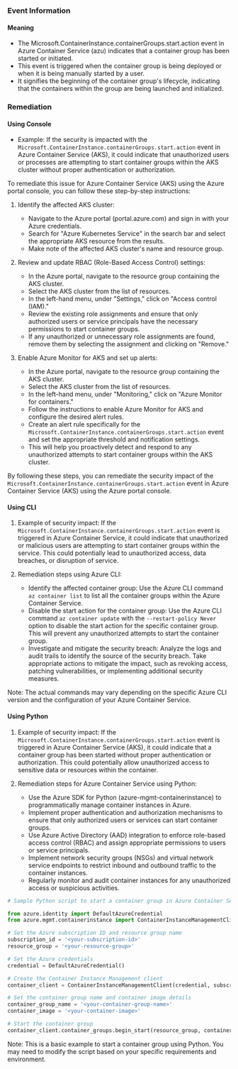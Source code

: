 
### Event Information

#### Meaning

- The Microsoft.ContainerInstance.containerGroups.start.action event in Azure Container Service (azu) indicates that a container group has been started or initiated.
- This event is triggered when the container group is being deployed or when it is being manually started by a user.
- It signifies the beginning of the container group's lifecycle, indicating that the containers within the group are being launched and initialized.

### Remediation

#### Using Console

- Example: If the security is impacted with the `Microsoft.ContainerInstance.containerGroups.start.action` event in Azure Container Service (AKS), it could indicate that unauthorized users or processes are attempting to start container groups within the AKS cluster without proper authentication or authorization.

To remediate this issue for Azure Container Service (AKS) using the Azure portal console, you can follow these step-by-step instructions:

1. Identify the affected AKS cluster: 
   - Navigate to the Azure portal (portal.azure.com) and sign in with your Azure credentials.
   - Search for "Azure Kubernetes Service" in the search bar and select the appropriate AKS resource from the results.
   - Make note of the affected AKS cluster's name and resource group.

2. Review and update RBAC (Role-Based Access Control) settings:
   - In the Azure portal, navigate to the resource group containing the AKS cluster.
   - Select the AKS cluster from the list of resources.
   - In the left-hand menu, under "Settings," click on "Access control (IAM)."
   - Review the existing role assignments and ensure that only authorized users or service principals have the necessary permissions to start container groups.
   - If any unauthorized or unnecessary role assignments are found, remove them by selecting the assignment and clicking on "Remove."

3. Enable Azure Monitor for AKS and set up alerts:
   - In the Azure portal, navigate to the resource group containing the AKS cluster.
   - Select the AKS cluster from the list of resources.
   - In the left-hand menu, under "Monitoring," click on "Azure Monitor for containers."
   - Follow the instructions to enable Azure Monitor for AKS and configure the desired alert rules.
   - Create an alert rule specifically for the `Microsoft.ContainerInstance.containerGroups.start.action` event and set the appropriate threshold and notification settings.
   - This will help you proactively detect and respond to any unauthorized attempts to start container groups within the AKS cluster.

By following these steps, you can remediate the security impact of the `Microsoft.ContainerInstance.containerGroups.start.action` event in Azure Container Service (AKS) using the Azure portal console.

#### Using CLI

1. Example of security impact: If the `Microsoft.ContainerInstance.containerGroups.start.action` event is triggered in Azure Container Service, it could indicate that unauthorized or malicious users are attempting to start container groups within the service. This could potentially lead to unauthorized access, data breaches, or disruption of service.

2. Remediation steps using Azure CLI:
   - Identify the affected container group: Use the Azure CLI command `az container list` to list all the container groups within the Azure Container Service.
   - Disable the start action for the container group: Use the Azure CLI command `az container update` with the `--restart-policy Never` option to disable the start action for the specific container group. This will prevent any unauthorized attempts to start the container group.
   - Investigate and mitigate the security breach: Analyze the logs and audit trails to identify the source of the security breach. Take appropriate actions to mitigate the impact, such as revoking access, patching vulnerabilities, or implementing additional security measures.

Note: The actual commands may vary depending on the specific Azure CLI version and the configuration of your Azure Container Service.

#### Using Python

1. Example of security impact: If the `Microsoft.ContainerInstance.containerGroups.start.action` event is triggered in Azure Container Service (AKS), it could indicate that a container group has been started without proper authentication or authorization. This could potentially allow unauthorized access to sensitive data or resources within the container.

2. Remediation steps for Azure Container Service using Python:
   - Use the Azure SDK for Python (azure-mgmt-containerinstance) to programmatically manage container instances in Azure.
   - Implement proper authentication and authorization mechanisms to ensure that only authorized users or services can start container groups.
   - Use Azure Active Directory (AAD) integration to enforce role-based access control (RBAC) and assign appropriate permissions to users or service principals.
   - Implement network security groups (NSGs) and virtual network service endpoints to restrict inbound and outbound traffic to the container instances.
   - Regularly monitor and audit container instances for any unauthorized access or suspicious activities.

```python
# Sample Python script to start a container group in Azure Container Service

from azure.identity import DefaultAzureCredential
from azure.mgmt.containerinstance import ContainerInstanceManagementClient

# Set the Azure subscription ID and resource group name
subscription_id = '<your-subscription-id>'
resource_group = '<your-resource-group>'

# Set the Azure credentials
credential = DefaultAzureCredential()

# Create the Container Instance Management client
container_client = ContainerInstanceManagementClient(credential, subscription_id)

# Set the container group name and container image details
container_group_name = '<your-container-group-name>'
container_image = '<your-container-image>'

# Start the container group
container_client.container_groups.begin_start(resource_group, container_group_name, container_image)
```

Note: This is a basic example to start a container group using Python. You may need to modify the script based on your specific requirements and environment.

